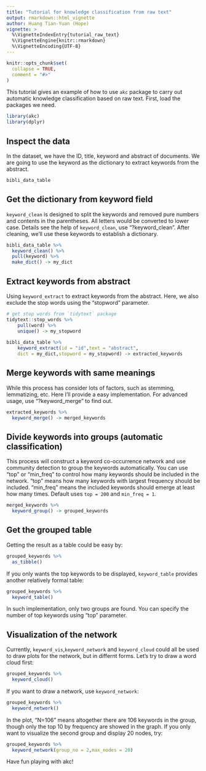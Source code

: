 ---
title: "Tutorial for knowledge classification from raw text"
output: rmarkdown::html_vignette
author: Huang Tian-Yuan (Hope)
vignette: >
  %\VignetteIndexEntry{tutorial_raw_text}
  %\VignetteEngine{knitr::rmarkdown}
  %\VignetteEncoding{UTF-8}
---

```{r, include = FALSE}
knitr::opts_chunk$set(
  collapse = TRUE,
  comment = "#>"
)
```
  This tutorial gives an example of how to use `akc` package to carry out automatic knowledge classification based on raw text. First, load the packages we need.
```{r setup}
library(akc)
library(dplyr)
```

## Inspect the data
  In the dataset, we have the ID, title, keyword and abstract of documents. We are going to use the keyword as the dictionary to extract keywords from the abstract.
```{r}
bibli_data_table
```

## Get the dictionary from keyword field
  `keyword_clean` is designed to split the keywords and removed pure numbers and contents in the parentheses. All letters would be converted to lower case. Details see the help of `keyword_clean`, use "?keyword_clean".
  After cleaning, we'll use these keywords to establish a dictionary.
```{r}
bibli_data_table %>%
  keyword_clean() %>%
  pull(keyword) %>%
  make_dict() -> my_dict
```

## Extract keywords from abstract
  Using `keyword_extract` to extract keywords from the abstract. Here, we also exclude the stop words using the "stopword" parameter.
```{r}
# get stop words from `tidytext` package
tidytext::stop_words %>%
    pull(word) %>%
    unique() -> my_stopword
  
bibli_data_table %>%
    keyword_extract(id = "id",text = "abstract",
    dict = my_dict,stopword = my_stopword) -> extracted_keywords

```
  
## Merge keywords with same meanings
  While this process has consider lots of factors, such as stemming, lemmatizing, etc. Here I'll provide a easy implementation. For advanced usage, use "?keyword_merge" to find out.
```{r}
extracted_keywords %>% 
  keyword_merge() -> merged_keywords
```
  
## Divide keywords into groups (automatic classification)
  This process will construct a keyword co-occurrence network and use community detection to group the keywords automatically. You can use "top" or "min_freq" to control how many keywords should be included in the network. "top" means how many keywords with largest frequency should be included. "min_freq" means the included keywords should emerge at least how many times. Default uses `top = 200` and `min_freq = 1`.
```{r}
merged_keywords %>% 
  keyword_group() -> grouped_keywords
```
  
## Get the grouped table
  Getting the result as a table could be easy by:
```{r}
grouped_keywords %>% 
  as_tibble()
```
   
   If you only wants the top keywords to be displayed, `keyword_table` provides another relatively formal table:
```{r}
grouped_keywords %>% 
  keyword_table()
```
  In such implementation, only two groups are found. You can specify the number of top keywords using "top" parameter.
  
## Visualization of the network

  Currently, `keyword_vis`,`keyword_network` and `keyword_cloud` could all be used to draw plots for the network, but in differnt forms. Let's try to draw a word cloud first:
```{r}
grouped_keywords %>% 
  keyword_cloud()
```
   
   If you want to draw a network, use `keyword_network`:
```{r}
grouped_keywords %>% 
  keyword_network()
```
   
  In the plot, "N=106" means altogether there are 106 keywords in the group, though only the top 10 by frequency are showed in the graph. If you only want to visualize the second group and display 20 nodes, try:
```{r}
grouped_keywords %>% 
  keyword_network(group_no = 2,max_nodes = 20)
```
   
   Have fun playing with akc!








